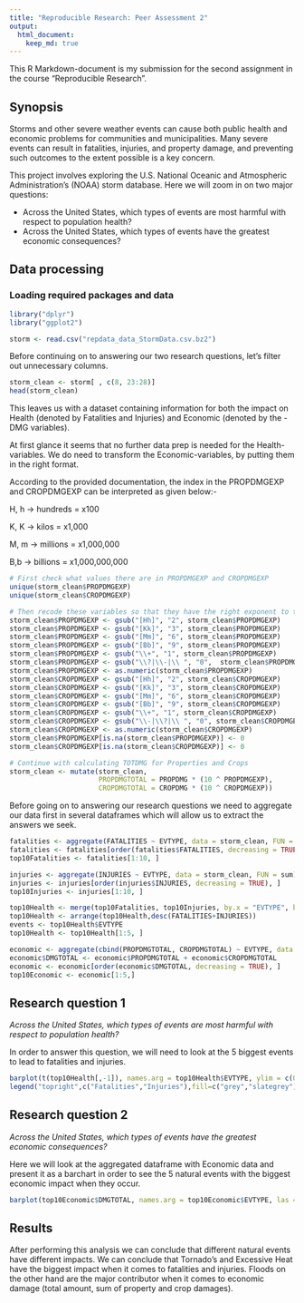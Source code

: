 ```yaml
---
title: "Reproducible Research: Peer Assessment 2"
output: 
  html_document:
    keep_md: true
---
```


This R Markdown-document is my submission for the second assignment in the course "Reproducible Research".

## Synopsis

Storms and other severe weather events can cause both public health and economic problems for communities and municipalities. Many severe events can result in fatalities, injuries, and property damage, and preventing such outcomes to the extent possible is a key concern.

This project involves exploring the U.S. National Oceanic and Atmospheric Administration's (NOAA) storm database. Here we will zoom in on two major questions:

* Across the United States, which types of events are most harmful with respect to population health?
* Across the United States, which types of events have the greatest economic consequences?


## Data processing
### Loading required packages and data

```r
library("dplyr")
library("ggplot2")

storm <- read.csv("repdata_data_StormData.csv.bz2")
```

Before continuing on to answering our two research questions, let's filter out unnecessary columns.

```r
storm_clean <- storm[ , c(8, 23:28)]
head(storm_clean)
```
This leaves us with a dataset containing information for both the impact on Health (denoted by Fatalities and Injuries) and Economic (denoted by the -DMG variables).

At first glance it seems that no further data prep is needed for the Health-variables. We do need to transform the Economic-variables, by putting them in the right format.

According to the provided documentation, the index in the PROPDMGEXP and CROPDMGEXP can be interpreted as given below:-

H, h -> hundreds = x100

K, K -> kilos = x1,000

M, m -> millions = x1,000,000

B,b -> billions = x1,000,000,000


```r
# First check what values there are in PROPDMGEXP and CROPDMGEXP
unique(storm_clean$PROPDMGEXP)
unique(storm_clean$CROPDMGEXP)

# Then recode these variables so that they have the right exponent to them
storm_clean$PROPDMGEXP <- gsub("[Hh]", "2", storm_clean$PROPDMGEXP)
storm_clean$PROPDMGEXP <- gsub("[Kk]", "3", storm_clean$PROPDMGEXP)
storm_clean$PROPDMGEXP <- gsub("[Mm]", "6", storm_clean$PROPDMGEXP)
storm_clean$PROPDMGEXP <- gsub("[Bb]", "9", storm_clean$PROPDMGEXP)
storm_clean$PROPDMGEXP <- gsub("\\+", "1", storm_clean$PROPDMGEXP)
storm_clean$PROPDMGEXP <- gsub("\\?|\\-|\\ ", "0",  storm_clean$PROPDMGEXP)
storm_clean$PROPDMGEXP <- as.numeric(storm_clean$PROPDMGEXP)
storm_clean$CROPDMGEXP <- gsub("[Hh]", "2", storm_clean$CROPDMGEXP)
storm_clean$CROPDMGEXP <- gsub("[Kk]", "3", storm_clean$CROPDMGEXP)
storm_clean$CROPDMGEXP <- gsub("[Mm]", "6", storm_clean$CROPDMGEXP)
storm_clean$CROPDMGEXP <- gsub("[Bb]", "9", storm_clean$CROPDMGEXP)
storm_clean$CROPDMGEXP <- gsub("\\+", "1", storm_clean$CROPDMGEXP)
storm_clean$CROPDMGEXP <- gsub("\\-|\\?|\\ ", "0", storm_clean$CROPDMGEXP)
storm_clean$CROPDMGEXP <- as.numeric(storm_clean$CROPDMGEXP)
storm_clean$PROPDMGEXP[is.na(storm_clean$PROPDMGEXP)] <- 0
storm_clean$CROPDMGEXP[is.na(storm_clean$CROPDMGEXP)] <- 0

# Continue with calculating TOTDMG for Properties and Crops
storm_clean <- mutate(storm_clean, 
                      PROPDMGTOTAL = PROPDMG * (10 ^ PROPDMGEXP), 
                      CROPDMGTOTAL = CROPDMG * (10 ^ CROPDMGEXP))

```

Before going on to answering our research questions we need to aggregate our data first in several dataframes which will allow us to extract the answers we seek.

```r
fatalities <- aggregate(FATALITIES ~ EVTYPE, data = storm_clean, FUN = sum)
fatalities <- fatalities[order(fatalities$FATALITIES, decreasing = TRUE), ]
top10Fatalities <- fatalities[1:10, ]
```

```r
injuries <- aggregate(INJURIES ~ EVTYPE, data = storm_clean, FUN = sum)
injuries <- injuries[order(injuries$INJURIES, decreasing = TRUE), ]
top10Injuries <- injuries[1:10, ]
```

```r
top10Health <- merge(top10Fatalities, top10Injuries, by.x = "EVTYPE", by.y = "EVTYPE")
top10Health <- arrange(top10Health,desc(FATALITIES+INJURIES))
events <- top10Health$EVTYPE
top10Health <- top10Health[1:5, ]
```

```r
economic <- aggregate(cbind(PROPDMGTOTAL, CROPDMGTOTAL) ~ EVTYPE, data = storm_clean, FUN=sum)
economic$DMGTOTAL <- economic$PROPDMGTOTAL + economic$CROPDMGTOTAL
economic <- economic[order(economic$DMGTOTAL, decreasing = TRUE), ]
top10Economic <- economic[1:5,]
```


## Research question 1

<i> Across the United States, which types of events are most harmful with respect to population health? </i>

In order to answer this question, we will need to look at the 5 biggest events to lead to fatalities and injuries.

```r
barplot(t(top10Health[,-1]), names.arg = top10Health$EVTYPE, ylim = c(0,100000), beside = T, cex.names = 0.8, col = c("grey", "slategrey"), main="Natural Disasters w/ Biggest Impact on Public Health")
legend("topright",c("Fatalities","Injuries"),fill=c("grey","slategrey"),bty = "n")
```



## Research question 2

<i>Across the United States, which types of events have the greatest economic consequences? </i>

Here we will look at the aggregated dataframe with Economic data and present it as a barchart in order to see the 5 natural events with the biggest economic impact when they occur.

```r
barplot(top10Economic$DMGTOTAL, names.arg = top10Economic$EVTYPE, las = 2, col = "slategrey", main = "Natural Disasters w/ Biggest Economic Impact", ylab = "Total damage")
```

## Results

After performing this analysis we can conclude that different natural events have different impacts. We can conclude that Tornado's and Excessive Heat have the biggest impact when it comes to fatalities and injuries. Floods on the other hand are the major contributor when it comes to economic damage (total amount, sum of property and crop damages).


